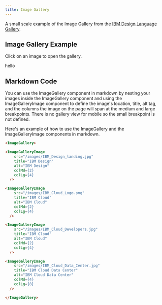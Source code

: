 ```yaml
---
title: Image Gallery
---
```


<PageDescription>

A small scale example of the Image Gallery from the [IBM Design Language Gallery](https://www.ibm.com/design/language/gallery).

</PageDescription>

## Image Gallery Example

Click on an image to open the gallery.

<ImageGallery>
<ImageGalleryImage
  src="/images/IBM_Design_landing.jpg"
  title="IBM Design"
  alt="IBM Design"
  colMd={2}
  colLg={4}
/>

hello

<ImageGalleryImage
  src="/images/IBM_Cloud_Logo.png"
  title="IBM Cloud"
  alt="IBM Cloud"
  colMd={2}
  colLg={4}
/>

<ImageGalleryImage
  src="/images/IBM_Cloud_Developers.jpg"
  title="IBM Cloud"
  alt="IBM Cloud"
  colMd={2}
  colLg={4}
/>

<ImageGalleryImage
  src="/images/IBM_Cloud_Data_Center.jpg"
  title="IBM Cloud Data Center"
  alt="IBM Cloud Data Center"
  colMd={4}
  colLg={8}
/>

<ImageGalleryImage
  src="/images/IBM_Cloud_Interconnect.jpg"
  title="IBM Cloud Interconnect"
  alt="IBM Cloud Interconnect"
  colMd={2}
  colLg={4}
/>

<ImageGalleryImage
  src="/images/IBM_Cloud_Notebook.jpg"
  title="IBM Cloud Notebook"
  alt="IBM Cloud Notebook"
  colMd={2}
  colLg={4}
/>

<ImageGalleryImage
  src="/images/IBM_Cloud_Platform_Prototype.gif"
  title="IBM Cloud Platform"
  alt="IBM Cloud Platform"
  colMd={4}
  colLg={8}
/>

<ImageGalleryImage
  src="/images/IBM_Cloud_Pictograms.gif"
  title="IBM Cloud"
  alt="IBM Cloud"
  colMd={2}
  colLg={4}
/>

<ImageGalleryImage
  src="/images/IBM_Cloud_Server.png"
  title="IBM Cloud Server"
  alt="IBM Cloud Server"
  colMd={2}
  colLg={4}
/>

<ImageGalleryImage
  src="/images/IBM_Cloud_Think_Keynote.jpg"
  title="IBM Cloud Think"
  alt="IBM Cloud Think"
  colMd={2}
  colLg={4}
/>
</ImageGallery>

## Markdown Code

You can use the ImageGallery component in markdown by nesting your images inside the ImageGallery component and using the ImageGalleryImage component to define the image's location, title, alt tag, and the columns the image on the page will span at the medium and large breakpoints. There is no gallery view for mobile so the small breakpoint is not defined.

Here's an example of how to use the ImageGallery and the ImageGalleryImage components in markdown.

```markdown path=/components/ImageGallery.mdx src=https://gatsby-theme-carbon.now.sh
<ImageGallery>

<ImageGalleryImage
    src="/images/IBM_Design_landing.jpg"
    title="IBM Design"
    alt="IBM Design"
    colMd={2}
    colLg={4}
  />

<ImageGalleryImage
    src="/images/IBM_Cloud_Logo.png"
    title="IBM Cloud"
    alt="IBM Cloud"
    colMd={2}
    colLg={4}
  />

<ImageGalleryImage
    src="/images/IBM_Cloud_Developers.jpg"
    title="IBM Cloud"
    alt="IBM Cloud"
    colMd={2}
    colLg={4}
  />

<ImageGalleryImage
    src="/images/IBM_Cloud_Data_Center.jpg"
    title="IBM Cloud Data Center"
    alt="IBM Cloud Data Center"
    colMd={4}
    colLg={8}
  />

</ImageGallery>
```
